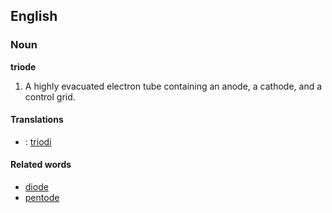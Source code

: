 ==English==

===Noun===

'''triode'''

#A highly evacuated electron tube containing an anode, a cathode, and a control grid.

====Translations====
*{{fi}}: [[triodi]]

====Related words====
*[[diode]]
*[[pentode]]